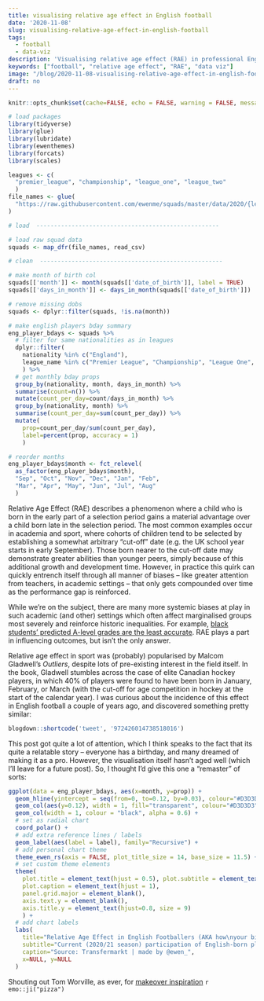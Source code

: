```yaml
---
title: visualising relative age effect in English football
date: '2020-11-08'
slug: visualising-relative-age-effect-in-english-football
tags:
  - football
  - data-viz
description: 'Visualising relative age effect (RAE) in professional English football.'
keywords: ["football", "relative age effect", "RAE", "data viz"]
image: "/blog/2020-11-08-visualising-relative-age-effect-in-english-football_files/figure-html/rae-chart-1.png"
draft: no
---
```


```r

knitr::opts_chunk$set(cache=FALSE, echo = FALSE, warning = FALSE, message = FALSE, out.width = '100%')

# load packages
library(tidyverse)
library(glue)
library(lubridate)
library(ewenthemes)
library(forcats)
library(scales)

leagues <- c(
  "premier_league", "championship", "league_one", "league_two"
  )
file_names <- glue(
  "https://raw.githubusercontent.com/ewenme/squads/master/data/2020/{leagues}.csv"
)

# load  ----------------------------------------------------

# load raw squad data
squads <- map_dfr(file_names, read_csv)

# clean  ----------------------------------------------------

# make month of birth col
squads[['month']] <- month(squads[['date_of_birth']], label = TRUE)
squads[['days_in_month']] <- days_in_month(squads[['date_of_birth']])

# remove missing dobs
squads <- dplyr::filter(squads, !is.na(month))

# make english players bday summary
eng_player_bdays <- squads %>% 
  # filter for same nationalities as in leagues
  dplyr::filter(
    nationality %in% c("England"),
    league_name %in% c("Premier League", "Championship", "League One", "League Two")
    ) %>%
  # get monthly bday props
  group_by(nationality, month, days_in_month) %>%
  summarise(count=n()) %>%
  mutate(count_per_day=count/days_in_month) %>%
  group_by(nationality, month) %>%
  summarise(count_per_day=sum(count_per_day)) %>%
  mutate(
    prop=count_per_day/sum(count_per_day), 
    label=percent(prop, accuracy = 1)
    ) 

# reorder months
eng_player_bdays$month <- fct_relevel(
  as_factor(eng_player_bdays$month),
  "Sep", "Oct", "Nov", "Dec", "Jan", "Feb",
  "Mar", "Apr", "May", "Jun", "Jul", "Aug"
  )
```

Relative Age Effect (RAE) describes a phenomenon where a child who is born in the early part of a selection period gains a material advantage over a child born late in the selection period. The most common examples occur in academia and sport, where cohorts of children tend to be selected by establishing a somewhat arbitrary "cut-off" date (e.g. the UK school year starts in early September). Those born nearer to the cut-off date may demonstrate greater abilities than younger peers, simply because of this additional growth and development time. However, in practice this quirk can quickly entrench itself through all manner of biases – like greater attention from teachers, in academic settings – that only gets compounded over time as the performance gap is reinforced. 

While we're on the subject, there are many more systemic biases at play in such academic (and other) settings which often affect marginalised groups most severely and reinforce historic inequalities. For example, [black students' predicted A-level grades are the least accurate](https://www.timeshighereducation.com/blog/does-ethnicity-influence-likelihood-admission-university#survey-answer). RAE plays a part in influencing outcomes, but isn't the only answer.

Relative age effect in sport was (probably) popularised by Malcom Gladwell's *Outliers*, despite lots of pre-existing interest in the field itself. In the book, Gladwell stumbles across the case of elite Canadian hockey players, in which 40% of players were found to have been born in January, February, or March (with the cut-off for age competition in hockey at the start of the calendar year). I was curious about the incidence of this effect in English football a couple of years ago, and discovered something pretty similar:

```r
blogdown::shortcode('tweet', '972426014738518016')
```

This post got quite a lot of attention, which I think speaks to the fact that its quite a relatable story – everyone has a birthday, and many dreamed of making it as a pro. However, the visualisation itself hasn't aged well (which I'll leave for a future post). So, I thought I'd give this one a "remaster" of sorts:

```r
ggplot(data = eng_player_bdays, aes(x=month, y=prop)) +
  geom_hline(yintercept = seq(from=0, to=0.12, by=0.03), colour="#D3D3D3", linetype="dashed") +
  geom_col(aes(y=0.12), width = 1, fill="transparent", colour="#D3D3D3") +
  geom_col(width = 1, colour = "black", alpha = 0.6) +
  # set as radial chart
  coord_polar() +
  # add extra reference lines / labels
  geom_label(aes(label = label), family="Recursive") +
  # add personal chart theme
  theme_ewen_rs(axis = FALSE, plot_title_size = 14, base_size = 11.5) + 
  # set custom theme elements
  theme(
    plot.title = element_text(hjust = 0.5), plot.subtitle = element_text(hjust = 0.5),
    plot.caption = element_text(hjust = 1),
    panel.grid.major = element_blank(),
    axis.text.y = element_blank(),
    axis.title.y = element_text(hjust=0.8, size = 9)
    ) +
  # add chart labels
  labs(
    title="Relative Age Effect in English Footballers (AKA how\nyour birthday affects your chances of making it)",
    subtitle="Current (2020/21 season) participation of English-born players in the\ntop four English football divisions is skewed towards those born early\nafter the age group competition cut-off date (31st August)",
    caption="Source: Transfermarkt | made by @ewen_",
    x=NULL, y=NULL
  )
```

Shouting out Tom Worville, as ever, for [makeover inspiration](https://twitter.com/Worville/status/1320409463971549184) `r emo::ji("pizza")`
